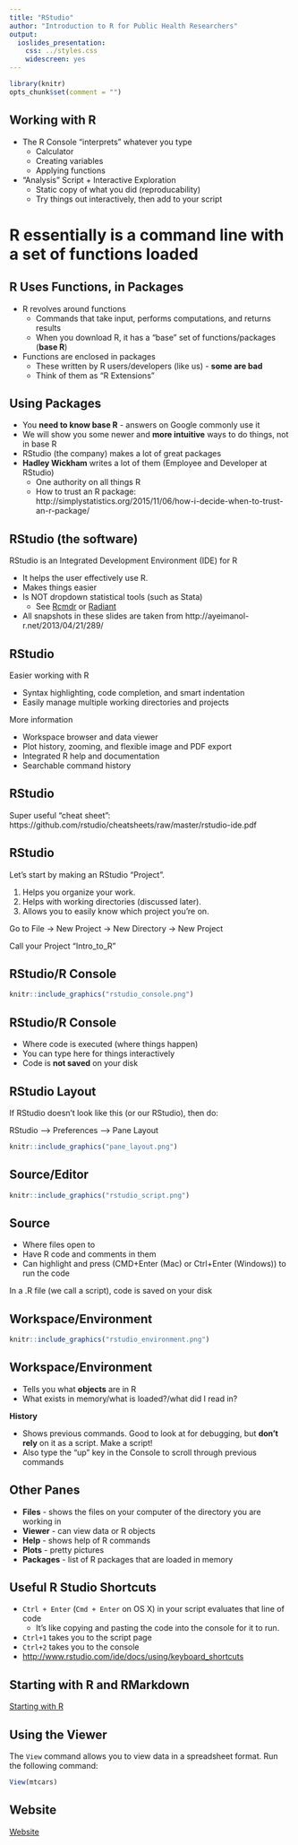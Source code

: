 ```yaml
---
title: "RStudio"
author: "Introduction to R for Public Health Researchers"
output:
  ioslides_presentation:
    css: ../styles.css
    widescreen: yes
---
```


```r
library(knitr)
opts_chunk$set(comment = "")
```

## Working with R

* The R Console "interprets" whatever you type
    * Calculator
    * Creating variables
    * Applying functions

* "Analysis" Script + Interactive Exploration
    * Static copy of what you did (reproducability)
    * Try things out interactively, then add to your script

# R essentially is a command line with a set of functions loaded

## R Uses Functions, in Packages

* R revolves around functions
    * Commands that take input, performs computations, and returns results
    * When you download R, it has a "base" set of functions/packages (**base R**)
* Functions are enclosed in packages
    * These written by R users/developers (like us) - **some are bad**
    * Think of them as "R Extensions"
    
## Using Packages

* You **need to know base R** - answers on Google commonly use it
* We will show you some newer and **more intuitive** ways to do things, not in base R
* RStudio (the company) makes a lot of great packages
* **Hadley Wickham** writes a lot of them (Employee and Developer at RStudio)
    * One authority on all things R
    * How to trust an R package: http://simplystatistics.org/2015/11/06/how-i-decide-when-to-trust-an-r-package/
    

## RStudio (the software)

RStudio is an Integrated Development Environment (IDE) for R

  * It helps the user effectively use R.
  * Makes things easier  
* Is NOT dropdown statistical tools (such as Stata)
    * See [Rcmdr](https://cran.r-project.org/web/packages/Rcmdr/index.html) or [Radiant](http://vnijs.github.io/radiant/) 

* All snapshots in these slides are taken from http://ayeimanol-r.net/2013/04/21/289/

## RStudio

Easier working with R 

* Syntax highlighting, code completion, and smart indentation
* Easily manage multiple working directories and projects

More information

* Workspace browser and data viewer
* Plot history, zooming, and flexible image and PDF export
* Integrated R help and documentation
* Searchable command history

<!-- ## RStudio/R Console ![Console](r-rstudio-1-3-console.png) -->

## RStudio

Super useful "cheat sheet": https://github.com/rstudio/cheatsheets/raw/master/rstudio-ide.pdf 

## RStudio

Let's start by making an RStudio "Project".

1. Helps you organize your work.
2. Helps with working directories (discussed later).
3. Allows you to easily know which project you're on.

Go to File → New Project → New Directory → New Project

Call your Project "Intro_to_R"

## RStudio/R Console 
<!-- ![Console](rstudio_console.png) -->

```r
knitr::include_graphics("rstudio_console.png")
```

## RStudio/R Console

* Where code is executed (where things happen)
* You can type here for things interactively
* Code is **not saved** on your disk

## RStudio Layout

If RStudio doesn't look like this (or our RStudio), then do:

RStudio --> Preferences --> Pane Layout

```r
knitr::include_graphics("pane_layout.png")
```


<!-- ## Source/Editor ![Script](r-rstudio-1-3-script.png) -->
## Source/Editor

```r
knitr::include_graphics("rstudio_script.png")
```

## Source

* Where files open to
* Have R code and comments in them
* Can highlight and press (CMD+Enter (Mac) or Ctrl+Enter (Windows)) to run the code

In a .R file (we call a script), code is saved on your disk

<!-- ## Workspace/Environment ![Workspace](r-rstudio-1-ggplot-point-2.png) -->
## Workspace/Environment 
<!-- ![Workspace](rstudio_environment.png) -->

```r
knitr::include_graphics("rstudio_environment.png")
```

## Workspace/Environment

* Tells you what **objects** are in R
* What exists in memory/what is loaded?/what did I read in?

**History**

* Shows previous commands.  Good to look at for debugging, but **don't rely** on it as a script.  Make a script!
* Also type the "up" key in the Console to scroll through previous commands

## Other Panes

* **Files** - shows the files on your computer of the directory you are working in
* **Viewer** - can view data or R objects
* **Help** - shows help of R commands
* **Plots** - pretty pictures
* **Packages** - list of R packages that are loaded in memory


## Useful R Studio Shortcuts

* `Ctrl + Enter` (`Cmd + Enter` on OS X) in your script evaluates that line of code
    * It's like copying and pasting the code into the console for it to run.
* `Ctrl+1` takes you to the script page
* `Ctrl+2` takes you to the console
* [http://www.rstudio.com/ide/docs/using/keyboard_shortcuts](http://www.rstudio.com/ide/docs/using/keyboard_shortcuts)

## Starting with R and RMarkdown

[Starting with R](http://johnmuschelli.com/intro_to_r/Rstudio/lab/RStudio_Lab.Rmd)

## Using the Viewer

The `View` command allows you to view data in a spreadsheet format.  Run the following command:

```r
View(mtcars)
```

## Website

[Website](http://johnmuschelli.com/intro_to_r/index.html)
